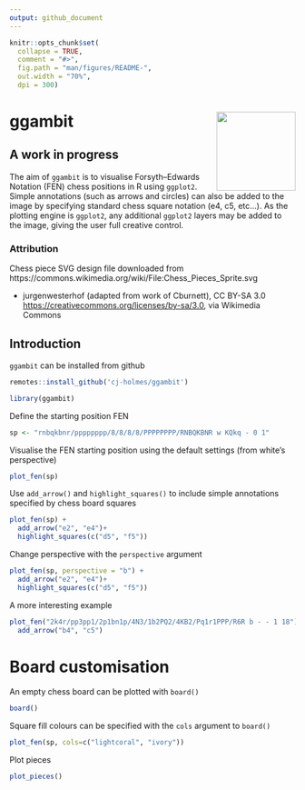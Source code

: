 ```yaml
---
output: github_document
---
```


<!-- README.md is generated from README.Rmd. Please edit that file -->

```r
knitr::opts_chunk$set(
  collapse = TRUE,
  comment = "#>",
  fig.path = "man/figures/README-",
  out.width = "70%",
  dpi = 300)
```

# ggambit <img src="data-raw/hex-logo/ggambit-hex-logo.png" align="right" height="139"/>

## A work in progress

The aim of `ggambit` is to visualise Forsyth–Edwards Notation (FEN) chess positions in R using `ggplot2`. Simple annotations (such as arrows and circles) can also be added to the image by specifying standard chess square notation (e4, c5, etc...). As the plotting engine is `ggplot2`, any additional `ggplot2` layers may be added to the image, giving the user full creative control.

### Attribution
Chess piece SVG design file downloaded from https://commons.wikimedia.org/wiki/File:Chess_Pieces_Sprite.svg
  
  * jurgenwesterhof (adapted from work of Cburnett), CC BY-SA 3.0 <https://creativecommons.org/licenses/by-sa/3.0>, via Wikimedia Commons

## Introduction
`ggambit` can be installed from github
```r
remotes::install_github('cj-holmes/ggambit')
```

```r
library(ggambit)
```

Define the starting position FEN
```r
sp <- "rnbqkbnr/pppppppp/8/8/8/8/PPPPPPPP/RNBQKBNR w KQkq - 0 1"
```

Visualise the FEN starting position using the default settings (from white's perspective)
```r
plot_fen(sp)
```

Use `add_arrow()` and `highlight_squares()` to include simple annotations specified by chess board squares
```r
plot_fen(sp) + 
  add_arrow("e2", "e4")+
  highlight_squares(c("d5", "f5"))
```

Change perspective with the `perspective` argument
```r
plot_fen(sp, perspective = "b") + 
  add_arrow("e2", "e4")+
  highlight_squares(c("d5", "f5"))
```

A more interesting example
```r
plot_fen("2k4r/pp3pp1/2p1bn1p/4N3/1b2PQ2/4KB2/Pq1r1PPP/R6R b - - 1 18")+
  add_arrow("b4", "c5")
```

# Board customisation
An empty chess board can be plotted with `board()`
```r
board()
```

Square fill colours can be specified with the `cols` argument to `board()`
```r
plot_fen(sp, cols=c("lightcoral", "ivory"))
```

Plot pieces
```r
plot_pieces()
```

